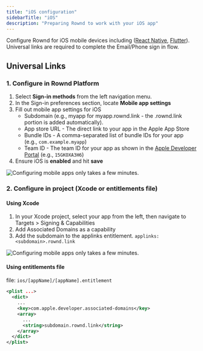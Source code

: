 ```yaml
---
title: "iOS configuration"
sidebarTitle: "iOS"
description: "Preparing Rownd to work with your iOS app"
---
```


Configure Rownd for iOS mobile devices including ([React Native](/sdk-reference/mobile/react-native), [Flutter](/sdk-reference/mobile/flutter)). Universal links are required to complete the Email/Phone sign in flow.

## Universal Links

### 1. Configure in Rownd Platform

1. Select **Sign-in methods** from the left navigation menu.
2. In the Sign-in preferences section, locate **Mobile app settings**
3. Fill out mobile app settings for iOS
    - Subdomain (e.g., myapp for myapp.rownd.link - the .rownd.link portion is added automatically).
    - App store URL - The direct link to your app in the Apple App Store
    - Bundle IDs - A comma-separated list of bundle IDs for your app (e.g., `com.example.myapp`)
    - Team ID - The team ID for your app as shown in the [Apple Developer Portal](https://developer.apple.com/account) (e.g., `15GKOXA3H6`)
4. Ensure iOS is **enabled** and hit **save**

![Configuring mobile apps only takes a few minutes.](/images/mobile-app-settings.png)

### 2. Configure in project (Xcode or entitlements file)

#### Using Xcode
1. In your Xcode project, select your app from the left, then navigate to Targets > Signing & Capabilities
2. Add Associated Domains as a capability
3. Add the subdomain to the applinks entitlement. `applinks:<subdomain>.rownd.link`

![Configuring mobile apps only takes a few minutes.](/images/xcode-deep-link.png)

#### Using entitlements file

file: `ios/[appName]/[appName].entitlement`

```xml
<plist ...>
  <dict>
    ...
    <key>com.apple.developer.associated-domains</key>
    <array>
      ...
      <string>subdomain.rownd.link</string>
    </array>
  </dict>
</plist>
```

